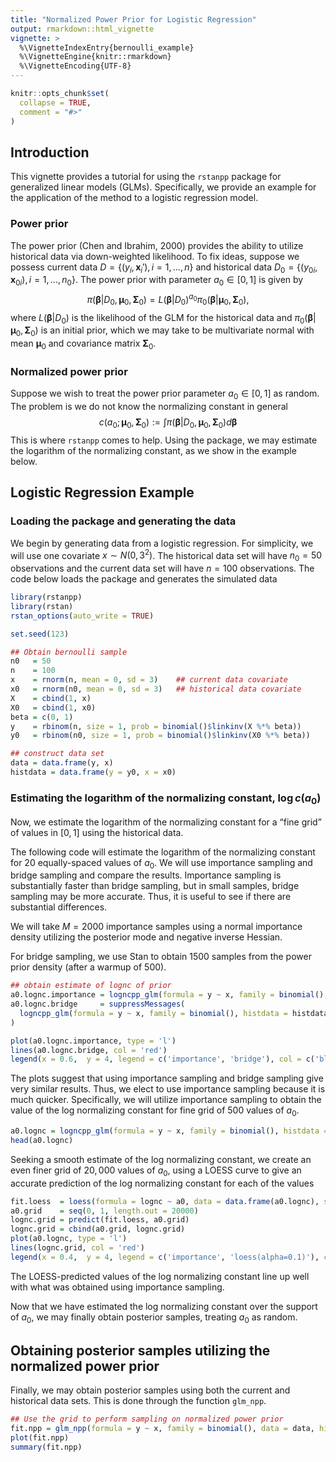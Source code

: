 ```yaml
---
title: "Normalized Power Prior for Logistic Regression"
output: rmarkdown::html_vignette
vignette: >
  %\VignetteIndexEntry{bernoulli_example}
  %\VignetteEngine{knitr::rmarkdown}
  %\VignetteEncoding{UTF-8}
---
```


```r
knitr::opts_chunk$set(
  collapse = TRUE,
  comment = "#>"
)
```

## Introduction
This vignette provides a tutorial for using the `rstanpp` package for generalized linear models (GLMs). 
Specifically, we provide an example for the application of the method to a logistic regression model. 

### Power prior
The power prior (Chen and Ibrahim, 2000) provides the ability to utilize historical data via  down-weighted likelihood. To fix ideas,
suppose we possess current data $D = \{ (y_i, \pmb{x}_i'), i = 1, \ldots, n \}$ and historical data
$D_0 = \{ (y_{0i}, \mathbf{x}_{0i}), i = 1, \ldots, n_0 \}$. The power prior with parameter $a_0 \in [0, 1]$ is given by
$$
\pi(\pmb{\beta} | D_0, \pmb{\mu}_0, \pmb{\Sigma}_0) = L(\pmb{\beta} | D_0)^{a_0} \pi_0(\pmb{\beta} | \pmb{\mu}_0, \pmb{\Sigma}_0),
$$
where $L(\pmb{\beta} | D_0)$ is the likelihood of the GLM for the historical data and $\pi_0(\pmb{\beta} | \pmb{\mu}_0, \pmb{\Sigma}_0)$ is an initial prior, which we may take to be multivariate normal with mean $\pmb{\mu}_0$ and covariance matrix $\pmb{\Sigma}_0$.


### Normalized power prior
Suppose we wish to treat the power prior parameter $a_0 \in [0, 1]$ as random. The problem is we do not know the normalizing constant in general
$$
c(a_0;\pmb{\mu}_0, \pmb{\Sigma}_0) := \int \pi(\pmb{\beta} | D_0, \pmb{\mu}_0, \pmb{\Sigma}_0) d\pmb{\beta}
$$
This is where `rstanpp` comes to help. Using the package, we may estimate the logarithm of the normalizing constant, as we show in the example below.


## Logistic Regression Example

### Loading the package and generating the data
We begin by generating data from a logistic regression. For simplicity, we will use one covariate $x \sim N(0, 3^2)$. The historical data set will have $n_0 = 50$ observations and the current data set will have $n = 100$ observations. The code below loads the package and generates the simulated data
```r
library(rstanpp)
library(rstan)
rstan_options(auto_write = TRUE)

set.seed(123)

## Obtain bernoulli sample
n0   = 50
n    = 100
x    = rnorm(n, mean = 0, sd = 3)    ## current data covariate
x0   = rnorm(n0, mean = 0, sd = 3)   ## historical data covariate
X    = cbind(1, x)
X0   = cbind(1, x0)
beta = c(0, 1)
y    = rbinom(n, size = 1, prob = binomial()$linkinv(X %*% beta))
y0   = rbinom(n0, size = 1, prob = binomial()$linkinv(X0 %*% beta))

## construct data set
data = data.frame(y, x)
histdata = data.frame(y = y0, x = x0)
```

### Estimating the logarithm of the normalizing constant, $\log c(a_0)$
Now, we estimate the logarithm of the normalizing constant for a "fine grid" of values in $[0,1]$ using the historical data.

The following code will estimate the logarithm of the normalizing constant for 20 equally-spaced values of $a_0$. We will use
importance sampling and bridge sampling and compare the results. Importance sampling is substantially faster than bridge sampling,
but in small samples, bridge sampling may be more accurate. Thus, it is useful to see if there are substantial differences. 

We will take $M = 2000$ importance samples using a normal importance density utilizing the posterior mode and negative inverse Hessian.

For bridge sampling, we use Stan to obtain 1500 samples from the power prior density (after a warmup of 500). 
```r
## obtain estimate of lognc of prior
a0.lognc.importance = logncpp_glm(formula = y ~ x, family = binomial(), histdata = histdata, a0 = 20, method = 'importance', nsmpl = 2000)
a0.lognc.bridge     = suppressMessages(
  logncpp_glm(formula = y ~ x, family = binomial(), histdata = histdata, a0 = 20, method = 'bridge', iter = 2000, warmup = 500, refresh = 0)
)

plot(a0.lognc.importance, type = 'l')
lines(a0.lognc.bridge, col = 'red')
legend(x = 0.6,  y = 4, legend = c('importance', 'bridge'), col = c('black', 'red'), lty = c(1,1))
```

The plots suggest that using importance sampling and bridge sampling give very similar results. Thus, we elect to use importance
sampling because it is much quicker. Specifically, we will utilize importance sampling to obtain the value of the log normalizing constant
for fine grid of $500$ values of $a_0$.

```r
a0.lognc = logncpp_glm(formula = y ~ x, family = binomial(), histdata = histdata, a0 = 500, method = 'importance', nsmpl = 1000)
head(a0.lognc)
```

Seeking a smooth estimate of the log normalizing constant, we create an even finer grid of $20,000$ values of $a_0$, using a LOESS curve to 
give an accurate prediction of the log normalizing constant for each of the values
```r
fit.loess  = loess(formula = lognc ~ a0, data = data.frame(a0.lognc), span = 0.10)
a0.grid    = seq(0, 1, length.out = 20000)
lognc.grid = predict(fit.loess, a0.grid)
lognc.grid = cbind(a0.grid, lognc.grid)
plot(a0.lognc, type = 'l')
lines(lognc.grid, col = 'red')
legend(x = 0.4,  y = 4, legend = c('importance', 'loess(alpha=0.1)'), col = c('black', 'red'), lty = c(1,1))
```
The LOESS-predicted values of the log normalizing constant line up well with what was obtained using importance sampling.

Now that we have estimated the log normalizing constant over the support of $a_0$, we may finally obtain posterior samples,
treating $a_0$ as random.


## Obtaining posterior samples utilizing the normalized power prior
Finally, we may obtain posterior samples using both the current and historical data sets. This is
done through the function `glm_npp`.
```r
## Use the grid to perform sampling on normalized power prior
fit.npp = glm_npp(formula = y ~ x, family = binomial(), data = data, histdata = histdata, a0.lognc = lognc.grid, chains = 1, iter = 10000, warmup = 1000)
plot(fit.npp)
summary(fit.npp)
```



